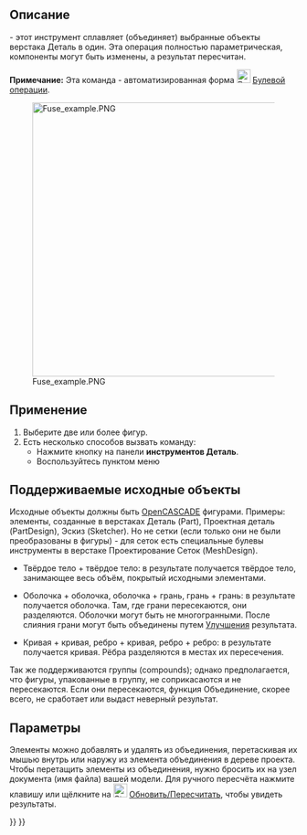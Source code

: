 <languages/>

{{Docnav/ru
|[[Part_Cut/ru|Обрезать]]
|[[Part_Common/ru|Пересечение]]
|[[Part_Workbench/ru|Деталь]]
|IconL=Part_Cut.svg
|IconR=Part_Common.svg
|IconC=Workbench_Part.svg
}}

{{GuiCommand/ru
|Name/ru=Объединение
|Icon=Part Fuse.svg
|MenuLocation=Деталь → Булевы операции → Объединение
|Workbenches=[[Part_Workbench/ru|Деталь]]
|SeeAlso=[[Part Boolean/ru|Булевы операции]], [[Part Cut/ru|Обрезать]], [[Part Common/ru|Пересечение]]}}

<span id="Description"></span>
== Описание ==

<div class="mw-translate-fuzzy">
{{Button|[[Image:Part_Fuse.svg|24px|link=Part_Fuse]] [[Part_Fuse|Объединение]]}} - этот инструмент сплавляет (объединяет) выбранные объекты верстака Деталь в один. Эта операция полностью параметрическая, компоненты могут быть изменены, а результат пересчитан.
</div>

<div class="mw-translate-fuzzy">
'''Примечание:''' Эта команда - автоматизированная форма [[Image:Part_Booleans.svg|24px|link=Part_Boolean/ru]] [[Part_Boolean/ru|Булевой операции]].
</div>

[[Image:Fuse_example.PNG|480px]]

<span id="Usage"></span>
== Применение ==

<div class="mw-translate-fuzzy">
# Выберите две или более фигур.
# Есть несколько способов вызвать команду:
#* Нажмите кнопку {{Button|[[Image:Part_Fuse.svg|16px|link=Part_Fuse]] Объединение}} на панели  '''инструментов Деталь'''.
#* Воспользуйтесь пунктом меню {{MenuCommand|Деталь → Булевы операции → Объединение}}
</div>

<span id="Supported_inputs"></span>
== Поддерживаемые исходные объекты ==

Исходные объекты должны быть [[OpenCASCADE/ru|OpenCASCADE]] фигурами. Примеры: элементы, созданные в верстаках Деталь (Part), Проектная деталь (PartDesign), Эскиз (Sketcher). Но не сетки (если только они не были преобразованы в фигуры) - для сеток есть специальные булевы инструменты в верстаке Проектирование Сеток (MeshDesign).

* Твёрдое тело + твёрдое тело: в результате получается твёрдое тело, занимающее весь объём, покрытый исходными элементами.

* Оболочка + оболочка, оболочка + грань, грань + грань: в результате получается оболочка. Там, где грани пересекаются, они разделяются. Оболочки могут быть не многогранными. После слияния грани могут быть объединены путем [[Part_RefineShape/ru|Улучшения]] результата.

* Кривая + кривая, ребро + кривая, ребро + ребро: в результате получается кривая. Рёбра разделяются в местах их пересечения. 

Так же поддерживаются группы (compounds); однако предполагается, что фигуры, упакованные в группу, не соприкасаются и не пересекаются. Если они пересекаются, функция Объединение, скорее всего, не сработает или выдаст неверный результат.

<span id="Options"></span>
== Параметры ==

Элементы можно добавлять и удалять из объединения, перетаскивая их мышью внутрь или наружу из элемента объединения в дереве проекта. Чтобы перетащить элементы из объединения, нужно бросить их на узел документа (имя файла) вашей модели. Для ручного пересчёта нажмите клавишу {{KEY|F5}} или щёлкните на [[Image:Std_Refresh.svg|24px]] [[Std_Refresh|Обновить/Пересчитать]], чтобы увидеть результаты. 


{{Docnav/ru
|[[Part_Cut/ru|Обрезать]]
|[[Part_Common/ru|Пересечение]]
|[[Part_Workbench/ru|Деталь]]
|IconL=Part_Cut.svg
|IconR=Part_Common.svg
|IconC=Workbench_Part.svg
}}

{{Part_Tools_navi{{#translation:}}}}
{{Userdocnavi{{#translation:}}}}